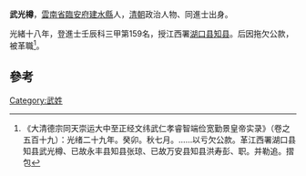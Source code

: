 '''武光樽'''，[[雲南省|雲南省]][[臨安府|臨安府]][[建水縣|建水縣]]人，[[清朝|清朝]]政治人物、同進士出身。

光緒十八年，登進士壬辰科三甲第159名，授江西署[[湖口县|湖口县]][[知县|知县]]。后因拖欠公款，被革職<ref>《大清德宗同天崇运大中至正经文纬武仁孝睿智端俭宽勤景皇帝实录》（卷之五百十九）：光绪二十九年。癸卯。秋七月。……以亏欠公款。革江西署湖口县知县武光樽、已故永丰县知县张琼、已故万安县知县洪寿彭、职。并勒追。摺包</ref>。

==參考==
{{reflist}}
{{清朝人物小作品}}
{{光緒十八年壬辰科殿試金榜}}

[[Category:武姓|Category:武姓]]